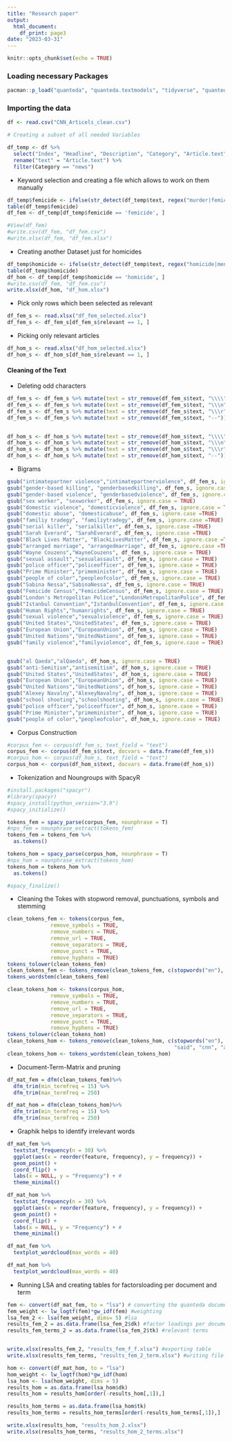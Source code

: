 ```yaml
---
title: "Research paper"
output:
  html_document:
    df_print: page3
date: "2023-03-31"
---
```

```r
knitr::opts_chunk$set(echo = TRUE)
```

### Loading necessary Packages
```r
pacman::p_load("quanteda", "quanteda.textmodels", "tidyverse", "quanteda.textstats",  "quanteda.textplots", "tm", "SnowballC", "readr", "openxlsx", "topicmodels", "lsa", "LSAfun", dependencies = TRUE, "ldatuning", "wordcloud", "tidytext", "quanteda.textmodels", "rgl", "tm", "lsafun", "openNLP", "qdap", "openNLPmodels.en", "spaCy", "NLP", "tagger", "rJava")
```

### Importing the data
```r
df <- read.csv("CNN_Articels_clean.csv")

# Creating a subset of all needed Variables

df_temp <- df %>%
  select("Index", "Headline", "Description", "Category", "Article.text") %>%
  rename("text" = "Article.text") %>% 
  filter(Category == "news")
```

* Keyword selection and creating a file which allows to work on them manually
```r
df_temp$femicide <- ifelse(str_detect(df_temp$text, regex("murder|femicide|killing|intimate partner violence|domestic abuse|familiy tradegy|suicide|killed|homicide", ignore_case = T)), "femicide", "other")
table(df_temp$femicide)
df_fem <- df_temp[df_temp$femicide == 'femicide', ]

#View(df_fem)
#write.csv(df_fem, "df_fem.csv")
#write.xlsx(df_fem, "df_fem.xlsx")
```

* Creating another Dataset just for homicides

```r
df_temp$homicide <- ifelse(str_detect(df_temp$text, regex("homicide|men killed men|men stabbed men|shoot", ignore_case = T)), "homicide", "other")
table(df_temp$homicide)
df_hom <- df_temp[df_temp$homicide == 'homicide', ]
#write.csv(df_fem, "df_fem.csv")
write.xlsx(df_hom, "df_hom.xlsx")
```

* Pick only rows which been selected as relevant
```r
df_fem_s <- read.xlsx("df_fem_selected.xlsx")
df_fem_s <- df_fem_s[df_fem_s$relevant == 1, ]
```

* Picking only relevant articles
```r
df_hom_s <- read.xlsx("df_hom_selected.xlsx")
df_hom_s <- df_hom_s[df_hom_s$relevant == 1, ]
```


#### Cleaning of the Text 

* Deleting odd characters

```r
df_fem_s <- df_fem_s %>% mutate(text = str_remove(df_fem_s$text, "\\\\"))
df_fem_s <- df_fem_s %>% mutate(text = str_remove(df_fem_s$text, "\\\n"))
df_fem_s <- df_fem_s %>% mutate(text = str_remove(df_fem_s$text, "\\\r"))
df_fem_s <- df_fem_s %>% mutate(text = str_remove(df_fem_s$text, "--"))


df_hom_s <- df_hom_s %>% mutate(text = str_remove(df_hom_s$text, "\\\\"))
df_hom_s <- df_hom_s %>% mutate(text = str_remove(df_hom_s$text, "\\\n"))
df_hom_s <- df_hom_s %>% mutate(text = str_remove(df_hom_s$text, "\\\r"))
df_hom_s <- df_hom_s %>% mutate(text = str_remove(df_hom_s$text, "--"))

```

* Bigrams
```r
gsub("intimatepartner violence","intimatepartnerviolence", df_fem_s, ignore.case = TRUE)
gsub("gender-based killing", "genderbasedkilling", df_fem_s, ignore.case = TRUE)
gsub("gender-based violence", "genderbasedviolence", df_fem_s, ignore.case = TRUE)
gsub("sex worker", "sexworker", df_fem_s, ignore.case = TRUE)
gsub("domestic violence", "domesticviolence", df_fem_s, ignore.case = TRUE)
gsub("domestic abuse", "domesticabuse", df_fem_s, ignore.case =TRUE)
gsub("familiy tradegy", "familiytradegy", df_fem_s, ignore.case =TRUE)
gsub("serial killer", "serialkiller", df_fem_s, ignore.case =TRUE)
gsub("Sarah Everard", "SarahEverard", df_fem_s, ignore.case =TRUE)
gsub("Black Lives Matter", "BlackLivesMatter", df_fem_s, ignore.case =TRUE)
gsub("arranged marriage", "arrangedmarriage", df_fem_s, ignore.case =TRUE)
gsub("Wayne Couzens","WayneCouzens", df_fem_s, ignore.case = TRUE)
gsub("sexual assault","sexualassault", df_fem_s, ignore.case = TRUE)
gsub("police officer","policeofficer", df_fem_s, ignore.case = TRUE)
gsub("Prime Minister","primeminister", df_fem_s, ignore.case = TRUE)
gsub("people of color","peopleofcolor", df_fem_s, ignore.case = TRUE)
gsub("Sabina Nessa","SabinaNessa", df_fem_s, ignore.case = TRUE)
gsub("Femicide Census","FemicideCensus", df_fem_s, ignore.case = TRUE)
gsub("London's Metropolitan Police","LondonsMetropolitanPolice", df_fem_s, ignore.case = TRUE)
gsub("Istanbul Convention","IstanbulConvention", df_fem_s, ignore.case = TRUE)
gsub("Human Rights","humanrights", df_fem_s, ignore.case = TRUE)
gsub("sexual violence","sexualviolence", df_fem_s, ignore.case = TRUE)
gsub("United States","UnitedStates", df_fem_s, ignore.case = TRUE)
gsub("European Union","EuropeanUnion", df_fem_s, ignore.case = TRUE)
gsub("United Nations","UnitedNations", df_fem_s, ignore.case = TRUE)
gsub("family violence","familyviolence", df_fem_s, ignore.case = TRUE)


gsub("al Qaeda","alQaeda", df_hom_s, ignore.case = TRUE)
gsub("anti-Semitism","antisemitism", df_hom_s, ignore.case = TRUE)
gsub("United States","UnitedStates", df_hom_s, ignore.case = TRUE)
gsub("European Union","EuropeanUnion", df_hom_s, ignore.case = TRUE)
gsub("United Nations","UnitedNations", df_hom_s, ignore.case = TRUE)
gsub("Alexey Navalny","AlexeyNavalny", df_hom_s, ignore.case = TRUE)
gsub("school shooting","schoolshooting", df_hom_s, ignore.case = TRUE)
gsub("police officer","policeofficer", df_hom_s, ignore.case = TRUE)
gsub("Prime Minister","primeminister", df_hom_s, ignore.case = TRUE)
gsub("people of color","peopleofcolor", df_hom_s, ignore.case = TRUE)
```

* Corpus Construction
```r
#corpus_fem <- corpus(df_fem_s, text_field = "text")
corpus_fem <- corpus(df_fem_s$text, docvars = data.frame(df_fem_s))
#corpus_hom <- corpus(df_hom_s, text_field = "text")
corpus_hom <- corpus(df_hom_s$text, docvars = data.frame(df_hom_s))

```

* Tokenization and Noungroups with SpacyR
```r
#install.packages("spacyr")
#library(spacyr)
#spacy_install(python_version="3.9")
#spacy_initialize()

tokens_fem = spacy_parse(corpus_fem, nounphrase = T)
#nps_fem = nounphrase_extract(tokens_fem)
tokens_fem = tokens_fem %>%
  as.tokens()

tokens_hom = spacy_parse(corpus_hom, nounphrase = T)
#nps_hom = nounphrase_extract(tokens_hom)
tokens_hom = tokens_hom %>%
  as.tokens()

#spacy_finalize()
```

* Cleaning the Tokes with stopword removal, punctuations, symbols and stemming

```r
clean_tokens_fem <- tokens(corpus_fem,
              remove_symbols = TRUE, 
              remove_numbers = TRUE, 
              remove_url = TRUE,
              remove_separators = TRUE, 
              remove_punct = TRUE,
              remove_hyphens = TRUE) 
tokens_tolower(clean_tokens_fem) 
clean_tokens_fem <- tokens_remove(clean_tokens_fem, c(stopwords("en"), "said", "cnn", "also", "will", "one", "according", "says", "told", "like", "on", "was", "can", "many", "never", "made", "go", "take", "even", "just","peopl", "say", "case", "two", "us", "day", "get", "first", "three", "report", "know", "live", "new", "life", "back", "call", "time", "last", "around", "right", "another", "still", "now", "monday", "tuesday", "wednesday", "thursday", "friday", "saturday", "sunday", "way", "march", "later", "since", "come", "report", "went", "may", "make", "took", "people", "live", "believe", "met", "little", "across", "ask", "think", "want", "go", "five", "see", "left","want"))
tokens_wordstem(clean_tokens_fem)

clean_tokens_hom <- tokens(corpus_hom,
              remove_symbols = TRUE, 
              remove_numbers = TRUE, 
              remove_url = TRUE,
              remove_separators = TRUE, 
              remove_punct = TRUE,
              remove_hyphens = TRUE)
tokens_tolower(clean_tokens_hom) 
clean_tokens_hom <- tokens_remove(clean_tokens_hom, c(stopwords("en"), 
                                                      "said", "cnn", "also", "will", "one", "according", "says", "told", "like", "on", "was", "can", "many", "never", "made", "go", "take", "even", "just", "peopl", "say", "time", "case", "two", "us", "day", "get", "want", "first", "three", "report", "know", "live", "new", "life", "back", "call", "last", "time", "around", "right", "another", "still", "now", "monday", "tuesday", "wednesday", "thursday", "friday", "saturday", "sunday", "way", "march", "later", "since", "world", "come", "report", "went", "may", "make", "took", "people", "live", "believe", "met", "little", "across", "ask", "think", "want", "go", "five", "see", "left", "want"))
clean_tokens_hom <- tokens_wordstem(clean_tokens_hom)
```

* Document-Term-Matrix and pruning
```r
df_mat_fem = dfm(clean_tokens_fem)%>%
  dfm_trim(min_termfreq = 15) %>%
  dfm_trim(max_termfreq = 250)

df_mat_hom = dfm(clean_tokens_hom)%>%
  dfm_trim(min_termfreq = 15) %>%
  dfm_trim(max_termfreq = 250)
```

* Graphik helps to identify irrelevant words
```r
df_mat_fem %>% 
  textstat_frequency(n = 30) %>%  
  ggplot(aes(x = reorder(feature, frequency), y = frequency)) +
  geom_point() + 
  coord_flip() + 
  labs(x = NULL, y = "Frequency") + # 
  theme_minimal()
```

```r
df_mat_hom %>% 
  textstat_frequency(n = 30) %>%  
  ggplot(aes(x = reorder(feature, frequency), y = frequency)) +
  geom_point() + 
  coord_flip() + 
  labs(x = NULL, y = "Frequency") + # 
  theme_minimal()
```

```r
df_mat_fem %>% 
  textplot_wordcloud(max_words = 40) 
```

```r
df_mat_hom %>% 
  textplot_wordcloud(max_words = 40) 
```

* Running LSA and creating tables for factorsloading per document and term
```r
fem <- convert(df_mat_fem, to = "lsa") # converting the quanteda document-term-matrix into one which can be read by the lsa package
fem_weight <- lw_logtf(fem)*gw_idf(fem) #weighting
lsa_fem_2 <- lsa(fem_weight, dims= 5) #lsa 
results_fem_2 = as.data.frame(lsa_fem_2$dk) #factor loadings per document
results_fem_terms_2 = as.data.frame(lsa_fem_2$tk) #relevant terms


write.xlsx(results_fem_2, "results_fem_f_f.xlsx") #exporting table
write.xlsx(results_fem_terms, "results_fem_2_term.xlsx") #writing file

hom <- convert(df_mat_hom, to = "lsa")
hom_weight <- lw_logtf(hom)*gw_idf(hom)
lsa_hom <- lsa(hom_weight, dims = 5)
results_hom = as.data.frame(lsa_hom$dk)
results_hom = results_hom[order(-results_hom[,1]),]

results_hom_terms = as.data.frame(lsa_hom$tk)
results_hom_terms = results_hom_terms[order(-results_hom_terms[,1]),]

write.xlsx(results_hom, "results_hom_2.xlsx")
write.xlsx(results_hom_terms, "results_hom_2_terms.xlsx")
```


